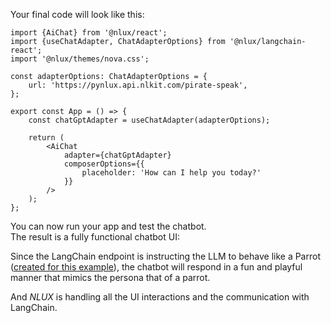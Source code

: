 Your final code will look like this:

```tsx
import {AiChat} from '@nlux/react';
import {useChatAdapter, ChatAdapterOptions} from '@nlux/langchain-react';
import '@nlux/themes/nova.css';

const adapterOptions: ChatAdapterOptions = {
    url: 'https://pynlux.api.nlkit.com/pirate-speak',
};

export const App = () => {
    const chatGptAdapter = useChatAdapter(adapterOptions);

    return (
        <AiChat
            adapter={chatGptAdapter}
            composerOptions={{
                placeholder: 'How can I help you today?'
            }}
        />
    );
};
```

You can now run your app and test the chatbot.<br />
The result is a fully functional chatbot UI:

<div
    style={{
        display: "inline-block",
        border: "1px solid #ddd",
        borderRadius: "4px",
        overflow: "hidden",
        width: "400px",
        height: "387px",
        backgroundImage: 'url("/learn/get-started-guides/parrot-speak-demo.gif")',
        backgroundSize: "cover",
    }}
    alt="AiChat demo"
></div>

Since the LangChain endpoint is instructing the LLM to behave like a Parrot
([created for this example](/examples/langchain-langserve-adapter)), the chatbot will
respond in a fun and playful manner that mimics the persona that of a parrot.

And _NLUX_ is handling all the UI interactions and the communication with LangChain.